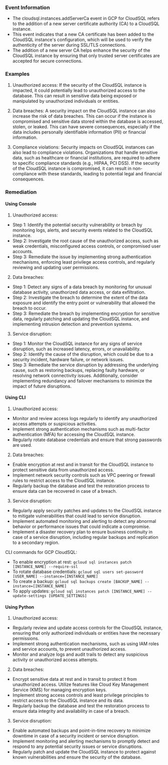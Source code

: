 
### Event Information

- The cloudsql.instances.addServerCa event in GCP for CloudSQL refers to the addition of a new server certificate authority (CA) to a CloudSQL instance.
- This event indicates that a new CA certificate has been added to the CloudSQL instance's configuration, which will be used to verify the authenticity of the server during SSL/TLS connections.
- The addition of a new server CA helps enhance the security of the CloudSQL instance by ensuring that only trusted server certificates are accepted for secure connections.


### Examples

1. Unauthorized access: If the security of the CloudSQL instance is impacted, it could potentially lead to unauthorized access to the database. This can result in sensitive data being exposed or manipulated by unauthorized individuals or entities.

2. Data breaches: A security impact on the CloudSQL instance can also increase the risk of data breaches. This can occur if the instance is compromised and sensitive data stored within the database is accessed, stolen, or leaked. This can have severe consequences, especially if the data includes personally identifiable information (PII) or financial information.

3. Compliance violations: Security impacts on CloudSQL instances can also lead to compliance violations. Organizations that handle sensitive data, such as healthcare or financial institutions, are required to adhere to specific compliance standards (e.g., HIPAA, PCI DSS). If the security of the CloudSQL instance is compromised, it can result in non-compliance with these standards, leading to potential legal and financial consequences.

### Remediation

#### Using Console

1. Unauthorized access:
- Step 1: Identify the potential security vulnerability or breach by monitoring logs, alerts, and security events related to the CloudSQL instance.
- Step 2: Investigate the root cause of the unauthorized access, such as weak credentials, misconfigured access controls, or compromised user accounts.
- Step 3: Remediate the issue by implementing strong authentication mechanisms, enforcing least privilege access controls, and regularly reviewing and updating user permissions.

2. Data breaches:
- Step 1: Detect any signs of a data breach by monitoring for unusual database activity, unauthorized data access, or data exfiltration.
- Step 2: Investigate the breach to determine the extent of the data exposure and identify the entry point or vulnerability that allowed the breach to occur.
- Step 3: Remediate the breach by implementing encryption for sensitive data, regularly patching and updating the CloudSQL instance, and implementing intrusion detection and prevention systems.

3. Service disruption:
- Step 1: Monitor the CloudSQL instance for any signs of service disruption, such as increased latency, errors, or unavailability.
- Step 2: Identify the cause of the disruption, which could be due to a security incident, hardware failure, or network issues.
- Step 3: Remediate the service disruption by addressing the underlying cause, such as restoring backups, replacing faulty hardware, or resolving network connectivity issues. Additionally, consider implementing redundancy and failover mechanisms to minimize the impact of future disruptions.

#### Using CLI

1. Unauthorized access:
- Monitor and review access logs regularly to identify any unauthorized access attempts or suspicious activities.
- Implement strong authentication mechanisms such as multi-factor authentication (MFA) for accessing the CloudSQL instance.
- Regularly rotate database credentials and ensure that strong passwords are used.

2. Data breaches:
- Enable encryption at rest and in transit for the CloudSQL instance to protect sensitive data from unauthorized access.
- Implement network security controls such as VPC peering or firewall rules to restrict access to the CloudSQL instance.
- Regularly backup the database and test the restoration process to ensure data can be recovered in case of a breach.

3. Service disruption:
- Regularly apply security patches and updates to the CloudSQL instance to mitigate vulnerabilities that could lead to service disruption.
- Implement automated monitoring and alerting to detect any abnormal behavior or performance issues that could indicate a compromise.
- Implement a disaster recovery plan to ensure business continuity in case of a service disruption, including regular backups and replication to a secondary region. 

CLI commands for GCP CloudSQL:
- To enable encryption at rest: `gcloud sql instances patch [INSTANCE_NAME] --require-ssl`
- To rotate database credentials: `gcloud sql users set-password [USER_NAME] --instance=[INSTANCE_NAME]`
- To create a backup: `gcloud sql backups create [BACKUP_NAME] --instance=[INSTANCE_NAME]`
- To apply updates: `gcloud sql instances patch [INSTANCE_NAME] --update-settings [UPDATE_SETTINGS]`

#### Using Python

1. Unauthorized access:
- Regularly review and update access controls for the CloudSQL instance, ensuring that only authorized individuals or entities have the necessary permissions.
- Implement strong authentication mechanisms, such as using IAM roles and service accounts, to prevent unauthorized access.
- Monitor and analyze logs and audit trails to detect any suspicious activity or unauthorized access attempts. 

2. Data breaches:
- Encrypt sensitive data at rest and in transit to protect it from unauthorized access. Utilize features like Cloud Key Management Service (KMS) for managing encryption keys.
- Implement strong access controls and least privilege principles to restrict access to the CloudSQL instance and its data.
- Regularly backup the database and test the restoration process to ensure data integrity and availability in case of a breach.

3. Service disruption:
- Enable automated backups and point-in-time recovery to minimize downtime in case of a security incident or service disruption.
- Implement monitoring and alerting mechanisms to promptly detect and respond to any potential security issues or service disruptions.
- Regularly patch and update the CloudSQL instance to protect against known vulnerabilities and ensure the security of the database.

